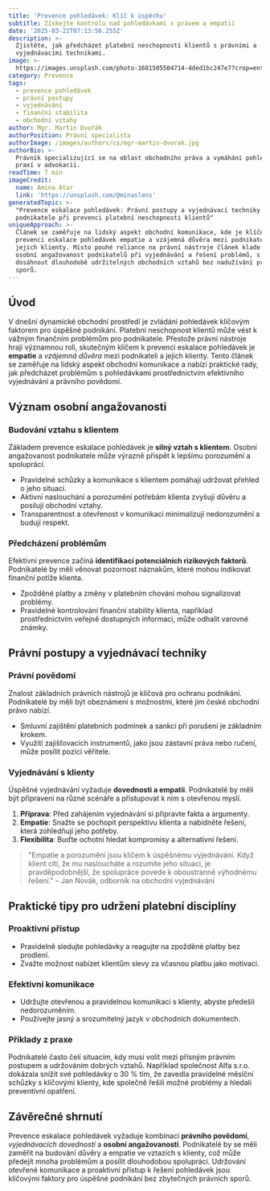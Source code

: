 ```yaml
---
title: 'Prevence pohledávek: Klíč k úspěchu'
subtitle: Získejte kontrolu nad pohledávkami s právem a empatií
date: '2025-03-22T07:13:56.255Z'
description: >-
  Zjistěte, jak předcházet platební neschopnosti klientů s právními a
  vyjednávacími technikami.
image: >-
  https://images.unsplash.com/photo-1681505504714-4ded1bc247e7?crop=entropy&cs=tinysrgb&fit=max&fm=jpg&ixid=M3w3MjA5MjJ8MHwxfHJhbmRvbXx8fHx8fHx8fDE3NDI2Mjc2MzZ8&ixlib=rb-4.0.3&q=80&w=1080
category: Prevence
tags:
  - prevence pohledávek
  - právní postupy
  - vyjednávání
  - finanční stabilita
  - obchodní vztahy
author: Mgr. Martin Dvořák
authorPosition: Právní specialista
authorImage: /images/authors/cs/mgr-martin-dvorak.jpg
authorBio: >-
  Právník specializující se na oblast obchodního práva a vymáhání pohledávek s
  praxí v advokacii.
readTime: 7 min
imageCredit:
  name: Amina Atar
  link: 'https://unsplash.com/@minaslens'
generatedTopic: >-
  "Prevence eskalace pohledávek: Právní postupy a vyjednávací techniky pro české
  podnikatele při prevenci platební neschopnosti klientů"
uniqueApproach: >-
  Článek se zaměřuje na lidský aspekt obchodní komunikace, kde je klíčem k
  prevenci eskalace pohledávek empatie a vzájemná důvěra mezi podnikateli a
  jejich klienty. Místo pouhé reliance na právní nástroje článek klade důraz na
  osobní angažovanost podnikatelů při vyjednávání a řešení problémů, s cílem
  dosáhnout dlouhodobě udržitelných obchodních vztahů bez nadužívání právních
  sporů.
---
```


## Úvod

V dnešní dynamické obchodní prostředí je zvládání pohledávek klíčovým faktorem pro úspěšné podnikání. Platební neschopnost klientů může vést k vážným finančním problémům pro podnikatele. Přestože právní nástroje hrají významnou roli, skutečným klíčem k prevenci eskalace pohledávek je **empatie** a *vzájemná důvěra* mezi podnikateli a jejich klienty. Tento článek se zaměřuje na lidský aspekt obchodní komunikace a nabízí praktické rady, jak předcházet problémům s pohledávkami prostřednictvím efektivního vyjednávání a právního povědomí.

## Význam osobní angažovanosti

### Budování vztahu s klientem

Základem prevence eskalace pohledávek je **silný vztah s klientem**. Osobní angažovanost podnikatele může výrazně přispět k lepšímu porozumění a spolupráci.

- Pravidelné schůzky a komunikace s klientem pomáhají udržovat přehled o jeho situaci.
- Aktivní naslouchání a porozumění potřebám klienta zvyšují důvěru a posilují obchodní vztahy.
- Transparentnost a otevřenost v komunikaci minimalizují nedorozumění a budují respekt.

### Předcházení problémům

Efektivní prevence začíná **identifikací potenciálních rizikových faktorů**. Podnikatelé by měli věnovat pozornost náznakům, které mohou indikovat finanční potíže klienta.

- Zpožděné platby a změny v platebním chování mohou signalizovat problémy.
- Pravidelné kontrolování finanční stability klienta, například prostřednictvím veřejně dostupných informací, může odhalit varovné známky.

## Právní postupy a vyjednávací techniky

### Právní povědomí

Znalost základních právních nástrojů je klíčová pro ochranu podnikání. Podnikatelé by měli být obeznámeni s možnostmi, které jim české obchodní právo nabízí.

- Smluvní zajištění platebních podmínek a sankcí při porušení je základním krokem.
- Využití zajišťovacích instrumentů, jako jsou zástavní práva nebo ručení, může posílit pozici věřitele.

### Vyjednávání s klienty

Úspěšné vyjednávání vyžaduje **dovednosti a empatii**. Podnikatelé by měli být připraveni na různé scénáře a přistupovat k nim s otevřenou myslí.

1. **Příprava**: Před zahájením vyjednávání si připravte fakta a argumenty.
2. **Empatie**: Snažte se pochopit perspektivu klienta a nabídněte řešení, která zohledňují jeho potřeby.
3. **Flexibilita**: Buďte ochotni hledat kompromisy a alternativní řešení.

> "Empatie a porozumění jsou klíčem k úspěšnému vyjednávání. Když klient cítí, že mu nasloucháte a rozumíte jeho situaci, je pravděpodobnější, že spolupráce povede k oboustranně výhodnému řešení." – Jan Novák, odborník na obchodní vyjednávání

## Praktické tipy pro udržení platební disciplíny

### Proaktivní přístup

- Pravidelně sledujte pohledávky a reagujte na zpožděné platby bez prodlení.
- Zvažte možnost nabízet klientům slevy za včasnou platbu jako motivaci.

### Efektivní komunikace

- Udržujte otevřenou a pravidelnou komunikaci s klienty, abyste předešli nedorozuměním.
- Používejte jasný a srozumitelný jazyk v obchodních dokumentech.

### Příklady z praxe

Podnikatelé často čelí situacím, kdy musí volit mezi přísným právním postupem a udržováním dobrých vztahů. Například společnost Alfa s.r.o. dokázala snížit své pohledávky o 30 % tím, že zavedla pravidelné měsíční schůzky s klíčovými klienty, kde společně řešili možné problémy a hledali preventivní opatření.

## Závěrečné shrnutí

Prevence eskalace pohledávek vyžaduje kombinaci **právního povědomí**, *vyjednávacích dovedností* a **osobní angažovanosti**. Podnikatelé by se měli zaměřit na budování důvěry a empatie ve vztazích s klienty, což může předejít mnoha problémům a posílit dlouhodobou spolupráci. Udržování otevřené komunikace a proaktivní přístup k řešení pohledávek jsou klíčovými faktory pro úspěšné podnikání bez zbytečných právních sporů.

